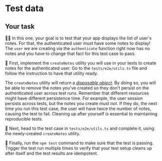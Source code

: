 # Test data

## Your task

👨‍💼 In this one, your goal is to test that your app displays the list of user's notes. For that, the authenticated user must have some notes to display! The `user` we are creating via the `authenticate` function right now has no notes and you have to change that fact for this test case to pass.

🐨 First, implement the `createNotes` utility you will use in your tests to create notes for the authenticated user. Go to the <InlineFile file="./tests/e2e/utils.ts">`tests/e2e/utils.ts`</InlineFile> file and follow the instruction to have that utility ready.

<callout-info>The `createNotes` utility will return a [_disposable object_](https://www.epicweb.dev/better-test-setup-with-disposable-objects). By doing so, you will be able to remove the notes you've created so they don't persist on the authenticated user across test runs. Remember that different resources might have different persistence time. For example, the user session persists across tests, but the notes you create _must not_. If they do, the next time you run this test case, the user will have twice the number of notes, causing the test to fail. Cleaning up after yourself is essential to maintaining reproducible tests.</callout-info>

🐨 Next, head to the test case in <InlineFile file="./tests/e2e/notes-list.test.ts">`tests/e2e/utils.ts`</InlineFile> and complete it, using the newly-created `createNotes` utility.

🐨 Finally, run the `npm test` command to make sure that the test is passing. Trigger the test run multiple times to verify that your test setup cleans up after itself and the test results are idempotent.
